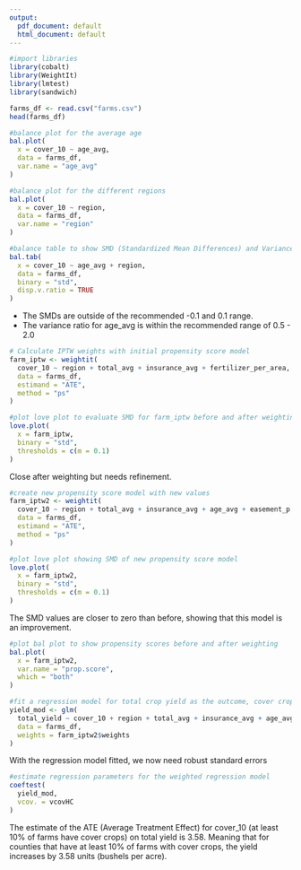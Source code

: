 ```yaml
---
output:
  pdf_document: default
  html_document: default
---
```

```R
#import libraries
library(cobalt)
library(WeightIt)
library(lmtest)
library(sandwich)
```


```R
farms_df <- read.csv("farms.csv")
head(farms_df)
```


```R
#balance plot for the average age
bal.plot(
  x = cover_10 ~ age_avg,
  data = farms_df,
  var.name = "age_avg"
)
```

```R
#balance plot for the different regions
bal.plot(
  x = cover_10 ~ region,
  data = farms_df,
  var.name = "region"
)
```

```R
#balance table to show SMD (Standardized Mean Differences) and Variance Ratios for all predictor variables according to the treatment group
bal.tab(
  x = cover_10 ~ age_avg + region,
  data = farms_df,
  binary = "std",
  disp.v.ratio = TRUE
)
```

- The SMDs are outside of the recommended -0.1 and 0.1 range.
- The variance ratio for age_avg is within the recommended range of 0.5 - 2.0

```r
# Calculate IPTW weights with initial propensity score model
farm_iptw <- weightit(
  cover_10 ~ region + total_avg + insurance_avg + fertilizer_per_area,
  data = farms_df,
  estimand = "ATE",
  method = "ps"
)
```

```r
#plot love plot to evaluate SMD for farm_iptw before and after weighting
love.plot(
  x = farm_iptw,
  binary = "std",
  thresholds = c(m = 0.1)
)
```
Close after weighting but needs refinement.

```r
#create new propensity score model with new values
farm_iptw2 <- weightit(
  cover_10 ~ region + total_avg + insurance_avg + age_avg + easement_p + experience_avg + conservation_till_avg,
  data = farms_df,
  estimand = "ATE",
  method = "ps"
)
```

```r
#plot love plot showing SMD of new propensity score model
love.plot(
  x = farm_iptw2,
  binary = "std",
  thresholds = c(m = 0.1)
)
```
The SMD values are closer to zero than before, showing that this model is an improvement.

```r
#plot bal plot to show propensity scores before and after weighting
bal.plot(
  x = farm_iptw2,
  var.name = "prop.score",
  which = "both"
)
```

```r
#fit a regression model for total crop yield as the outcome, cover crop useage as the treatment and other variables from the propensity score model as other predictors
yield_mod <- glm(
  total_yield ~ cover_10 + region + total_avg + insurance_avg + age_avg + easement_p + experience_avg + conservation_till_avg,
  data = farms_df,
  weights = farm_iptw2$weights
)
```

With the regression model fitted, we now need robust standard errors

```r
#estimate regression parameters for the weighted regression model
coeftest(
  yield_mod,
  vcov. = vcovHC
)
```

The estimate of the ATE (Average Treatment Effect) for cover_10 (at least 10% of farms have cover crops) on total yield is 3.58.
Meaning that for counties that have at least 10% of farms with cover crops, the yield increases by 3.58 units (bushels per acre).
